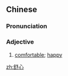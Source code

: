 ==Chinese==
{{zh-forms}}

===Pronunciation===
{{zh-pron
|m=shūxīn
|c=syu1 sam1
|mn=qz:sir-sim/xm:su-sim/zz:si-sim
|cat=a
}}

===Adjective===
{{zh-adj}}

# {{lb|zh|dialect}} [[comfortable]]; [[happy]]

[[zh:舒心]]